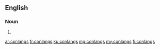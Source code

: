 ==English==

===Noun===
{{head|en|plural}}

# {{plural of|conlang|lang=en}}

[[ar:conlangs]]
[[fr:conlangs]]
[[ku:conlangs]]
[[mg:conlangs]]
[[my:conlangs]]
[[fi:conlangs]]